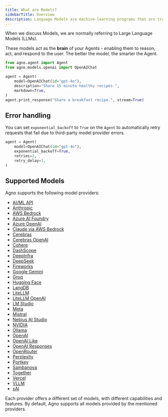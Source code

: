 ```yaml
---
title: What are Models?
sidebarTitle: Overview
description: Language Models are machine-learning programs that are trained to understand natural language and code.
---
```


When we discuss Models, we are normally referring to Large Language Models (LLMs).

These models act as the **brain** of your Agents - enabling them to reason, act, and respond to the user. The better the model, the smarter the Agent.

```python
from agno.agent import Agent
from agno.models.openai import OpenAIChat

agent = Agent(
    model=OpenAIChat(id="gpt-4o"),
    description="Share 15 minute healthy recipes.",
    markdown=True,
)
agent.print_response("Share a breakfast recipe.", stream=True)
```

## Error handling

You can set `exponential_backoff` to `True` on the `Agent` to automatically retry requests that fail due to third-party model provider errors.

```python
agent = Agent(
    model=OpenAIChat(id="gpt-4o"),
    exponential_backoff=True,
    retries=2,
    retry_delay=1,
)
```

## Supported Models

Agno supports the following model providers:

- [AI/ML API](/docs/documentation/models/aimlapi)
- [Anthropic](/docs/documentation/models/anthropic)
- [AWS Bedrock](/docs/documentation/models/aws-bedrock)
- [Azure AI Foundry](/docs/documentation/models/azure-ai-foundry)
- [Azure OpenAI](/docs/documentation/models/azure-openai)
- [Claude via AWS Bedrock](/docs/documentation/models/aws-claude)
- [Cerebras](/docs/documentation/models/cerebras)
- [Cerebras OpenAI](/docs/documentation/models/cerebras_openai)
- [Cohere](/docs/documentation/models/cohere)
- [DashScope](/docs/documentation/models/dashscope)
- [DeepInfra](/docs/documentation/models/deepinfra)
- [DeepSeek](/docs/documentation/models/deepseek)
- [Fireworks](/docs/documentation/models/fireworks)
- [Google Gemini](/docs/documentation/models/google)
- [Groq](/docs/documentation/models/groq)
- [Hugging Face](/docs/documentation/models/huggingface)
- [LangDB](/docs/documentation/models/langdb)
- [LiteLLM](/docs/documentation/models/litellm)
- [LiteLLM OpenAI](/docs/documentation/models/litellm_openai)
- [LM Studio](/docs/documentation/models/lmstudio)
- [Meta](/docs/documentation/models/meta)
- [Mistral](/docs/documentation/models/mistral)
- [Nebius AI Studio](/docs/documentation/models/nebius)
- [NVIDIA](/docs/documentation/models/nvidia)
- [Ollama](/docs/documentation/models/ollama)
- [OpenAI](/docs/documentation/models/openai)
- [OpenAI Like](/docs/documentation/models/openai-like)
- [OpenAI Responses](/docs/documentation/models/openai-responses)
- [OpenRouter](/docs/documentation/models/openrouter)
- [Perplexity](/docs/documentation/models/perplexity)
- [Portkey](/docs/documentation/models/portkey)
- [Sambanova](/docs/documentation/models/sambanova)
- [Together](/docs/documentation/models/together)
- [Vercel](/docs/documentation/models/vercel)
- [VLLM](/docs/documentation/models/vllm)
- [xAI](/docs/documentation/models/xai)

Each provider offers a different set of models, with different capabilities and features. By default, Agno supports all models provided by the mentioned providers.